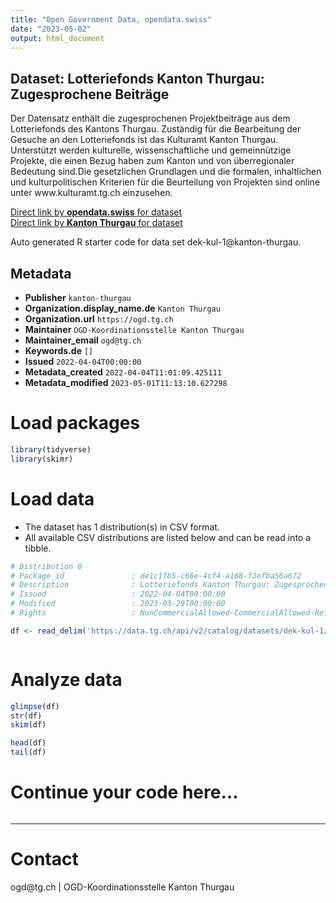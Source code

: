 ```yaml
---
title: "Open Government Data, opendata.swiss"
date: "2023-05-02"
output: html_document
---
```


## Dataset: Lotteriefonds Kanton Thurgau: Zugesprochene Beiträge

Der Datensatz enthält die zugesprochenen Projektbeiträge aus dem Lotteriefonds des Kantons Thurgau. Zuständig für die Bearbeitung der Gesuche an den Lotteriefonds ist das Kulturamt Kanton Thurgau. Unterstützt werden kulturelle, wissenschaftliche und gemeinnützige Projekte, die einen Bezug haben zum Kanton und von überregionaler Bedeutung sind.Die gesetzlichen Grundlagen und die formalen, inhaltlichen und kulturpolitischen Kriterien für die Beurteilung von Projekten sind online unter www.kulturamt.tg.ch einzusehen.

[Direct link by **opendata.swiss** for dataset](https://opendata.swiss/de/dataset/lotteriefonds-kanton-thurgau-zugesprochene-beitrage)<br>
[Direct link by **Kanton Thurgau** for dataset](https://data.tg.ch/explore/dataset/dek-kul-1/)

Auto generated R starter code for data set dek-kul-1@kanton-thurgau.

## Metadata

- **Publisher** `kanton-thurgau`
- **Organization.display_name.de** `Kanton Thurgau`
- **Organization.url** `https://ogd.tg.ch`
- **Maintainer** `OGD-Koordinationsstelle Kanton Thurgau`
- **Maintainer_email** `ogd@tg.ch`
- **Keywords.de** `[]`
- **Issued** `2022-04-04T00:00:00`
- **Metadata_created** `2022-04-04T11:01:09.425111`
- **Metadata_modified** `2023-05-01T11:13:10.627298`


# Load packages

```r

library(tidyverse)
library(skimr)

```

# Load data

-   The dataset has 1 distribution(s) in CSV format.
-   All available CSV distributions are listed below and can be read into a tibble.

```r

# Distribution 0
# Package_id               : de1c1fb5-c66e-4cf4-a168-f3efba56a672
# Description              : Lotteriefonds Kanton Thurgau: Zugesprochene Beiträge (csv)
# Issued                   : 2022-04-04T00:00:00
# Modified                 : 2023-03-29T00:00:00
# Rights                   : NonCommercialAllowed-CommercialAllowed-ReferenceRequired

df <- read_delim('https://data.tg.ch/api/v2/catalog/datasets/dek-kul-1/exports/csv')



```

# Analyze data

```r

glimpse(df)
str(df)
skim(df)

head(df)
tail(df)

```

# Continue your code here...

```r

```

------------------------------------------------------------------------

# Contact

ogd@tg.ch | OGD-Koordinationsstelle Kanton Thurgau
